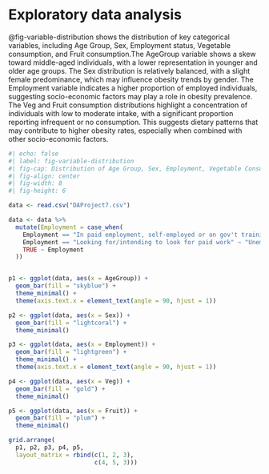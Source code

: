 # Exploratory data analysis {#sec-eda}

@fig-variable-distribution shows the distribution of key categorical variables, including Age Group, Sex, Employment status, Vegetable consumption, and Fruit consumption.The AgeGroup variable shows a skew toward middle-aged individuals, with a lower representation in younger and older age groups. The Sex distribution is relatively balanced, with a slight female predominance, which may influence obesity trends by gender. The Employment variable indicates a higher proportion of employed individuals, suggesting socio-economic factors may play a role in obesity prevalence. The Veg and Fruit consumption distributions highlight a concentration of individuals with low to moderate intake, with a significant proportion reporting infrequent or no consumption. This suggests dietary patterns that may contribute to higher obesity rates, especially when combined with other socio-economic factors.

```r
#| echo: false
#| label: fig-variable-distribution
#| fig-cap: Distribution of Age Group, Sex, Employment, Vegetable Consumption, and Fruit Consumption in the Dataset.
#| fig-align: center
#| fig-width: 8
#| fig-height: 6

data <- read.csv("DAProject7.csv")

data <- data %>%
  mutate(Employment = case_when(
    Employment == "In paid employment, self-employed or on gov't training" ~ "Employed",
    Employment == "Looking for/intending to look for paid work" ~ "Unemployed",
    TRUE ~ Employment
  ))


p1 <- ggplot(data, aes(x = AgeGroup)) +
  geom_bar(fill = "skyblue") +
  theme_minimal() +
  theme(axis.text.x = element_text(angle = 90, hjust = 1))

p2 <- ggplot(data, aes(x = Sex)) +
  geom_bar(fill = "lightcoral") +
  theme_minimal()

p3 <- ggplot(data, aes(x = Employment)) +
  geom_bar(fill = "lightgreen") +
  theme_minimal() +
  theme(axis.text.x = element_text(angle = 90, hjust = 1)) 

p4 <- ggplot(data, aes(x = Veg)) +
  geom_bar(fill = "gold") +
  theme_minimal()

p5 <- ggplot(data, aes(x = Fruit)) +
  geom_bar(fill = "plum") +
  theme_minimal()

grid.arrange(
  p1, p2, p3, p4, p5,    
  layout_matrix = rbind(c(1, 2, 3), 
                        c(4, 5, 3)))
```                                                    

